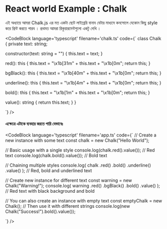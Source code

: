 
# React world Example : Chalk

এই অধ্যায়ে আমরা Chalk.js এর মত একটা ছোট লাইব্রেরি বানাব যেটার মাধ্যমে কনসোলে যেকোন কিছু style করে প্রিন্ট করতে পারব ।
প্রথমত আমরা রিকুয়ারমেন্টগুলো একটু দেখি ।

<CodeBlock
language='typescript'
filename='chalk.ts'
code={`
class Chalk {
  private text: string;

constructor(text: string = "") {
this.text = text;
}

red(): this {
this.text = "\x1b[31m" + this.text + "\x1b[0m";
return this;
}

bgBlack(): this {
this.text = "\x1b[40m" + this.text + "\x1b[0m";
return this;
}

underline(): this {
this.text = "\x1b[4m" + this.text + "\x1b[0m";
return this;
}

bold(): this {
this.text = "\x1b[1m" + this.text + "\x1b[0m";
return this;
}

value(): string {
return this.text;
}
}

`}
/>

#### এক্ষেত্রে এটাকে ব্যবহার করতে পারি যেভাবেঃ 
<CodeBlock 
language='typescript'
filename='app.ts'
code={`
// Create a new instance with some text
const chalk = new Chalk("Hello World");

// Basic usage with a single style
console.log(chalk.red().value()); // Red text
console.log(chalk.bold().value()); // Bold text

// Chaining multiple styles
console.log(
chalk
.red()
.bold()
.underline()
.value()
); // Red, bold and underlined text

// Create new instance for different text
const warning = new Chalk("Warning!");
console.log(
warning
.red()
.bgBlack()
.bold()
.value()
); // Red text with black background and bold

// You can also create an instance with empty text
const emptyChalk = new Chalk();
// Then use it with different strings
console.log(new Chalk("Success!").bold().value());

`}
/>
